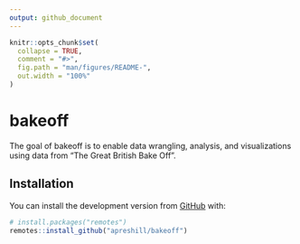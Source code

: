 ```yaml
---
output: github_document
---
```


<!-- README.md is generated from README.Rmd. Please edit that file -->

```r
knitr::opts_chunk$set(
  collapse = TRUE,
  comment = "#>",
  fig.path = "man/figures/README-",
  out.width = "100%"
)
```
# bakeoff

The goal of bakeoff is to enable data wrangling, analysis, and visualizations using data from "The Great British Bake Off".

## Installation

<!--You can install the released version of bakeoff from [CRAN](https://CRAN.R-project.org) with:

``` r
install.packages("bakeoff")
```
-->
You can install the development version from [GitHub](https://github.com/) with:

``` r
# install.packages("remotes")
remotes::install_github("apreshill/bakeoff")
```
